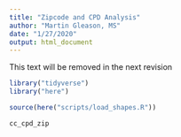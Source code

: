 ```yaml
---
title: "Zipcode and CPD Analysis"
author: "Martin Gleason, MS"
date: "1/27/2020"
output: html_document
---
```


This text will be removed in the next revision

```r
library("tidyverse")
library("here")

source(here("scripts/load_shapes.R"))

```

```r
cc_cpd_zip
```